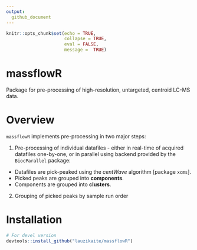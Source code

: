 ```yaml
---
output:
  github_document
---
```


```r
knitr::opts_chunk$set(echo = TRUE,
                      collapse = TRUE,
                      eval = FALSE, 
                      message =  TRUE)


```

# massflowR

Package for pre-processing of high-resolution, untargeted, centroid LC-MS data.

# Overview

`massflowR` implements pre-processing in two major steps:

1. Pre-processing of individual datafiles - either in real-time of acquired datafiles one-by-one, or in parallel using backend provided by the `BiocParallel` package:
  + Datafiles  are pick-peaked using the *centWave* algorithm [package `xcms`].
  + Picked peaks are grouped into **components**.
  + Components are grouped into **clusters**.

2. Grouping of picked peaks by sample run order


# Installation

```r
# For devel version
devtools::install_github("lauzikaite/massflowR")
```



